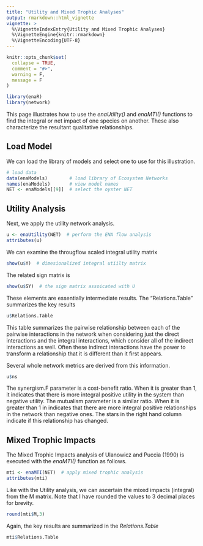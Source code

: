 ```yaml
---
title: "Utility and Mixed Trophic Analyses"
output: rmarkdown::html_vignette
vignette: >
  %\VignetteIndexEntry{Utility and Mixed Trophic Analyses}
  %\VignetteEngine{knitr::rmarkdown}
  %\VignetteEncoding{UTF-8}
---
```


```r
knitr::opts_chunk$set(
  collapse = TRUE,
  comment = "#>",
  warning = F,
  message = F
)
```

```r
library(enaR)
library(network)
```

This page illustrates how to use the _enaUtility()_ and _enaMTI()_ functions to find the integral or net impact of one species on another.  These also characterize the resultant qualitative relationships.  


## Load Model

We can load the library of models and select one to use for this illustration.

```r
# load data
data(enaModels)        # load library of Ecosystem Networks
names(enaModels)       # view model names
NET <- enaModels[[9]]  # select the oyster NET
```

## Utility Analysis

Next, we apply the utility network analysis.

```r
u <- enaUtility(NET)  # perform the ENA flow analysis
attributes(u)
```

We can examine the througflow scaled integral utility matrix

```r
show(u$Y)  # dimesionalized integral utiilty matrix
```

The related sign matrix is

```r
show(u$SY)  # the sign matrix assoicated with U
```

These elements are essentially intermediate results.  The "Relations.Table" summarizes the key results

```r
u$Relations.Table
```


This table summarizes the pairwise relationship between each of the pairwise interactions in the network when considering just the direct interactions and the integral interactions, which consider all of the indirect interactions as well.  Often these indirect interactions have the power to transform a relationship that it is different than it first appears.   

Several whole network metrics are derived from this information.


```r
u$ns
```

The synergism.F parameter is a cost-benefit ratio.  When it is greater than 1, it indicates that there is more integral positive utility in the system than negative utility.  The mutualism parameter is a similar ratio.  When it is greater than 1 in indicates that there are more integral positive relationships in the network than negative ones.  The stars in the right hand column indicate if this relationship has changed.        
 

## Mixed Trophic Impacts

The Mixed Trophic Impacts analysis of Ulanowicz and Puccia (1990) is executed with the _enaMTI()_ function as follows.

```r
mti <- enaMTI(NET)  # apply mixed trophic analysis 
attributes(mti)
```

Like with the Utility analysis, we can ascertain the mixed impacts (integral) from the M matrix.  Note that I have rounded the values to 3 decimal places for brevity.

```r
round(mti$M,3)
```
                       
Again, the key results are summarized in the _Relations.Table_

```r
mti$Relations.Table
```

